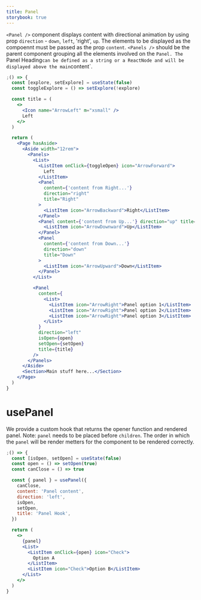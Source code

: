 ```yaml
---
title: Panel
storybook: true
---
```


`<Panel />` component displays content with directional animation by using prop `direction` - `down`, `left`, 'right', `up`. The elements to be displayed as the compoennt must be
passed as the prop `content`. `<Panels />` should be the parent component grouping all the elements involved on the `Panel. The `Panel Heading`can be defined as a string or a ReactNode and will be displayed above the main`content`.

```jsx
;() => {
  const [explore, setExplore] = useState(false)
  const toggleExplore = () => setExplore(!explore)

  const title = (
    <>
      <Icon name="ArrowLeft" m="xsmall" />
      Left
    </>
  )

  return (
    <Page hasAside>
      <Aside width="12rem">
        <Panels>
          <List>
            <ListItem onClick={toggleOpen} icon="ArrowForward">
              Left
            </ListItem>
            <Panel
              content={'content from Right...'}
              direction="right"
              title="Right"
            >
              <ListItem icon="ArrowBackward">Right</ListItem>
            </Panel>
            <Panel content={'content from Up...'} direction="up" title="Up">
              <ListItem icon="ArrowDownward">Up</ListItem>
            </Panel>
            <Panel
              content={'content from Down...'}
              direction="down"
              title="Down"
            >
              <ListItem icon="ArrowUpward">Down</ListItem>
            </Panel>
          </List>

          <Panel
            content={
              <List>
                <ListItem icon="ArrowRight">Panel option 1</ListItem>
                <ListItem icon="ArrowRight">Panel option 2</ListItem>
                <ListItem icon="ArrowRight">Panel option 3</ListItem>
              </List>
            }
            direction="left"
            isOpen={open}
            setOpen={setOpen}
            title={title}
          />
        </Panels>
      </Aside>
      <Section>Main stuff here...</Section>
    </Page>
  )
}
```

# usePanel

We provide a custom hook that returns the opener function and rendered panel.
Note: `panel` needs to be placed before `children`. The order in which the `panel` will be render metters for the component to be rendered correctly.

```jsx
;() => {
  const [isOpen, setOpen] = useState(false)
  const open = () => setOpen(true)
  const canClose = () => true

  const { panel } = usePanel({
    canClose,
    content: 'Panel content',
    direction: 'left',
    isOpen,
    setOpen,
    title: 'Panel Hook',
  })

  return (
    <>
      {panel}
      <List>
        <ListItem onClick={open} icon="Check">
          Option A
        </ListItem>
        <ListItem icon="Check">Option B</ListItem>
      </List>
    </>
  )
}
```
